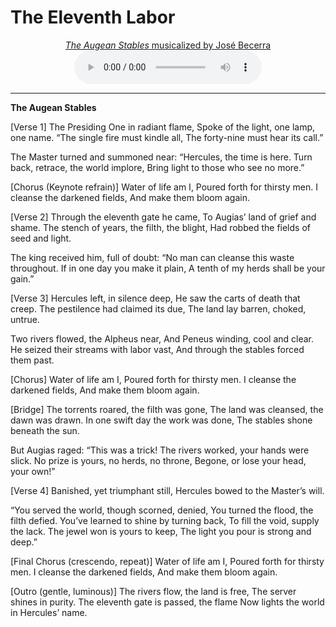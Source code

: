# The Eleventh Labor

<center>
[*The Augean Stables* musicalized by José Becerra](https://ngsm.org/mp3/11.mp3)
</center>

<center>

<audio controls>
  <source src="https://ngsm.org/mp3/11.mp3" type="audio/mpeg">
  Your browser does not support the audio element.
</audio>

</center>

---

**The Augean Stables**

[Verse 1]
The Presiding One in radiant flame,
Spoke of the light, one lamp, one name.
“The single fire must kindle all,
The forty-nine must hear its call.”

The Master turned and summoned near:
“Hercules, the time is here.
Turn back, retrace, the world implore,
Bring light to those who see no more.”

[Chorus (Keynote refrain)]
Water of life am I,
Poured forth for thirsty men.
I cleanse the darkened fields,
And make them bloom again.

[Verse 2]
Through the eleventh gate he came,
To Augias’ land of grief and shame.
The stench of years, the filth, the blight,
Had robbed the fields of seed and light.

The king received him, full of doubt:
“No man can cleanse this waste throughout.
If in one day you make it plain,
A tenth of my herds shall be your gain.”

[Verse 3]
Hercules left, in silence deep,
He saw the carts of death that creep.
The pestilence had claimed its due,
The land lay barren, choked, untrue.

Two rivers flowed, the Alpheus near,
And Peneus winding, cool and clear.
He seized their streams with labor vast,
And through the stables forced them past.

[Chorus]
Water of life am I,
Poured forth for thirsty men.
I cleanse the darkened fields,
And make them bloom again.

[Bridge]
The torrents roared, the filth was gone,
The land was cleansed, the dawn was drawn.
In one swift day the work was done,
The stables shone beneath the sun.

But Augias raged: “This was a trick!
The rivers worked, your hands were slick.
No prize is yours, no herds, no throne,
Begone, or lose your head, your own!”

[Verse 4]
Banished, yet triumphant still,
Hercules bowed to the Master’s will.

“You served the world, though scorned, denied,
You turned the flood, the filth defied.
You’ve learned to shine by turning back,
To fill the void, supply the lack.
The jewel won is yours to keep,
The light you pour is strong and deep.”

[Final Chorus (crescendo, repeat)]
Water of life am I,
Poured forth for thirsty men.
I cleanse the darkened fields,
And make them bloom again.

[Outro (gentle, luminous)]
The rivers flow, the land is free,
The server shines in purity.
The eleventh gate is passed, the flame
Now lights the world in Hercules’ name.
